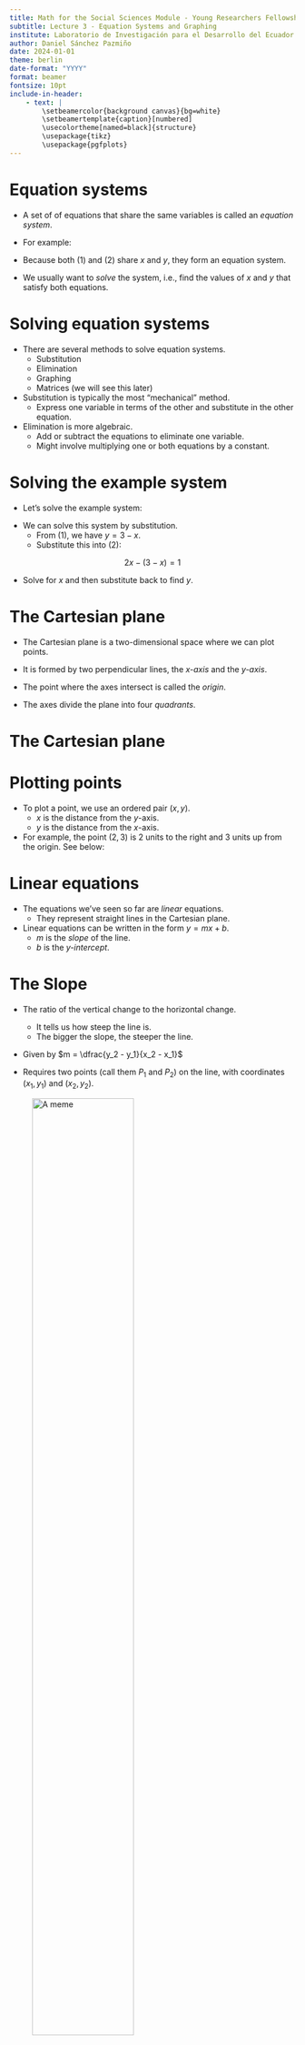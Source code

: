 ```yaml
---
title: Math for the Social Sciences Module - Young Researchers Fellowship
subtitle: Lecture 3 - Equation Systems and Graphing
institute: Laboratorio de Investigación para el Desarrollo del Ecuador
author: Daniel Sánchez Pazmiño
date: 2024-01-01
theme: berlin
date-format: "YYYY"
format: beamer
fontsize: 10pt
include-in-header:
    - text: |
        \setbeamercolor{background canvas}{bg=white}
        \setbeamertemplate{caption}[numbered]
        \usecolortheme[named=black]{structure}
        \usepackage{tikz}
        \usepackage{pgfplots}
---
```


# Equation systems

- A set of of equations that share the same variables is called an *equation system*.

- For example:

\begin{align}
x + y &= 3 \\
2x - y &= 1
\end{align}

- Because both (1) and (2) share $x$ and $y$, they form an equation system.

- We usually want to *solve* the system, i.e., find the values of $x$ and $y$ that satisfy both equations.

# Solving equation systems

- There are several methods to solve equation systems.
    - Substitution
    - Elimination
    - Graphing
    - Matrices (we will see this later)

- Substitution is typically the most "mechanical" method.
    - Express one variable in terms of the other and substitute in the other equation.

- Elimination is more algebraic.
    - Add or subtract the equations to eliminate one variable.
    - Might involve multiplying one or both equations by a constant.

# Solving the example system

- Let's solve the example system:

\begin{align*}
x + y &= 3 \\
2x - y &= 1
\end{align*}

- We can solve this system by substitution.
    - From (1), we have $y = 3 - x$.
    - Substitute this into (2):

$$2x - (3 - x) = 1$$

- Solve for $x$ and then substitute back to find $y$.

# The Cartesian plane

- The Cartesian plane is a two-dimensional space where we can plot points.

- It is formed by two perpendicular lines, the *x-axis* and the *y-axis*.

- The point where the axes intersect is called the *origin*.

- The axes divide the plane into four *quadrants*.

# The Cartesian plane

\begin{center}
\begin{tikzpicture}
    \begin{axis}[
        axis lines=middle,
        xlabel=$x$,
        ylabel=$y$,
        xmin=-5,
        xmax=5,
        ymin=-5,
        ymax=5,
        xtick={-4,-3,-2,-1,1,2,3,4},
        ytick={-4,-3,-2,-1,1,2,3,4},
        xticklabels={$-4$,$-3$,$-2$,$-1$,$1$,$2$,$3$,$4$},
        yticklabels={$-4$,$-3$,$-2$,$-1$,$1$,$2$,$3$,$4$},
        ticklabel style={font=\tiny},
        enlargelimits=true,
        clip=false
    ]
    \node at (axis cs: -4.5, 4.5) {II};
    \node at (axis cs: -4.5, -4.5) {IV};
    \node at (axis cs: 4.5, -4.5) {III};
    \node at (axis cs: 4.5, 4.5) {I};
    \end{axis}
\end{tikzpicture}
\end{center}

# Plotting points

- To plot a point, we use an ordered pair $(x, y)$.
    - $x$ is the distance from the $y$-axis.
    - $y$ is the distance from the $x$-axis.

- For example, the point $(2, 3)$ is 2 units to the right and 3 units up from the origin. See below:

\begin{center}
\begin{tikzpicture}
    \begin{axis}[
        axis lines=middle,
        xlabel=$x$,
        ylabel=$y$,
        xmin=-5,
        xmax=5,
        ymin=-5,
        ymax=5,
        xtick={-4,-2, 2, 4},
        ytick={-4,-2,2,4},
        xticklabels={$-4$,$-2$,$2$,$4$},
        yticklabels={$-4$,$-2$,$2$,$4$},
        ticklabel style={font=\tiny},
        enlargelimits=true,
        clip=false,
        width = 5cm,
        height = 5cm
    ]
    \addplot[only marks] coordinates {(2, 3)};
    \end{axis}
\end{tikzpicture}
\end{center}

# Linear equations

- The equations we've seen so far are *linear* equations.
    - They represent straight lines in the Cartesian plane.

- Linear equations can be written in the form $y = mx + b$.
    - $m$ is the *slope* of the line.
    - $b$ is the *y-intercept*.

# The Slope

- The ratio of the vertical change to the horizontal change.
    - It tells us how steep the line is.
    - The bigger the slope, the steeper the line.

- Given by $m = \dfrac{y_2 - y_1}{x_2 - x_1}$

- Requires two points (call them $P_1$ and $P_2$) on the line, with coordinates $(x_1, y_1)$ and $(x_2, y_2)$.

![A meme](img/slope.png){height=65%}

# Intercepts

- The *y-intercept* is the point where the line crosses the $y$-axis.
    - This happens when $x = 0$.
    - So, we set $x = 0$ in the equation and solve for $y$.
    - In the equation $y = mx + b$, the $y$-intercept is $(0, b)$.

- The *x-intercept* is the point where the line crosses the $x$-axis.
    - This happens when $y = 0$.
    - So, we set $y = 0$ in the equation and solve for $x$.

# Graphing linear equations

- To graph a linear equation, we need to find two points on the line.
    - The easiest points are the intercepts.
    - We can also use the slope to find a second point.

- Example: graph the line $y = 2x + 1$.
    - It might be useful to draw a table of values.

\begin{table}[h]
\centering
\begin{tabular}{c|c}
$x$ & $y$ \\
\hline
0 & 1 \\
1 & 3 \\
-1 & -1
\end{tabular}
\end{table}

# Graphing the line

\begin{figure}
\centering
\begin{tikzpicture}
\begin{axis}[
    axis lines = middle,
    xlabel = $x$,
    ylabel = $y$,
    xmin=-5, xmax=5,
    ymin=-5, ymax=10,
    grid = major,
    width=6cm,
    height=6cm
]
\addplot[
    domain=-5:5,
    samples=100,
    color=blue
]
{2*x + 1};
\end{axis}
\end{tikzpicture}
\caption{Plot of the equation \( y = 2x + 1 \)}
\end{figure}

# Upward-sloping and downward-sloping lines

- If $m > 0$, the line is "upward-sloping" or increasing.
    - As $x$ increases, $y$ also increases.

- If $m < 0$, the line is "downward-sloping" or decreasing.
    - As $x$ increases, $y$ decreases.

\begin{figure}
\centering
\begin{tikzpicture}
\begin{axis}[
    axis lines = middle,
    xlabel = $x$,
    ylabel = $y$,
    xmin=-5, xmax=5,
    ymin=-5, ymax=5,
    grid = major,
    width=6cm,
    height=6cm
]
\addplot[
    domain=-5:5,
    samples=100,
    color=blue
]
{2*x + 1};
\addplot[
    domain=-5:5,
    samples=100,
    color=red
]
{-2*x + 1};
\end{axis}
\end{tikzpicture}
\caption{Upward-sloping and downward-sloping lines}
\end{figure}

# Properties of slopes

- If $m = 0$, the line is horizontal.
    - $y$ does not change as $x$ changes.

- If $m = \infty$, the line is vertical.
    - $x$ does not change as $y$ changes.

- If $m = 1$, the line has a 45-degree angle.

- Lines with the same slope are parallel.

- Lines with slopes that multiply to -1 are perpendicular.
    - This means that $m_1 \cdot m_2 = -1$, or that $m_1 = -\dfrac{1}{m_2}$ (the negative reciprocal).

# How to find the equation of a line

1. If you know the slope $m$ and a point $(x_1, y_1)$ on the line, you can use the point-slope form:
    - $y - y_1 = m(x - x_1)$

2. If you know two points $(x_1, y_1)$ and $(x_2, y_2)$ on the line, you can use the slope formula to find $m$ and then use $y = mx + b$ to find $b$.

3. If you know the slope $m$ and the $y$-intercept $b$, you can use $y = mx + b$ directly (this is the slope-intercept or point-slope form).

# Graphing equation systems

- To solve an equation system graphically, we graph both equations and find the point where they intersect.

- The point of intersection is the solution to the system.

- Example: graph the system

\begin{align*}
x + y &= 3 \\
2x - y &= 1
\end{align*}

# Graphing the system
\begin{figure}
\centering
\begin{tikzpicture}
\begin{axis}[
    axis lines = middle,
    xlabel = $x$,
    ylabel = $y$,
    xmin=-5, xmax=5,
    ymin=-5, ymax=5,
    grid = major,
    width=6cm,
    height=6cm
]
\addplot[
    domain=-5:5,
    samples=100,
    color=blue
]
{3 - x};
\addplot[
    domain=-5:5,
    samples=100,
    color=red
]
{2*x - 1};
\end{axis}
\end{tikzpicture}
\caption{Graph of the system}
\end{figure}

# Systems with no solutions

- Sometimes, the lines are parallel and do not intersect.
    - This means that the system has no solution.

- How can we tell if two lines are parallel?
    - They have the same slope.
    - The coefficients of $x$ and $y$ in the equations are proportional.

# Systems with infinite solutions

- Sometimes, the lines coincide and intersect at every point.
    - This means that the system has infinite solutions.

- How can we tell if two lines coincide?
    - They have the same slope and the same $y$-intercept.
    - The coefficients of $x$ and $y$ in the equations are proportional, and the constants are equal.

# Graphic representations - systems with no solutions

\begin{figure}
\centering
\begin{tikzpicture}
\begin{axis}[
    axis lines = middle,
    xlabel = $x$,
    ylabel = $y$,
    xmin=-5, xmax=5,
    ymin=-5, ymax=5,
    grid = major,
    width=6cm,
    height=6cm
]
\addplot[
    domain=-5:5,
    samples=100,
    color=blue
]
{3 - x};
\addplot[
    domain=-5:5,
    samples=100,
    color=red
]
{3 - x + 1};
\end{axis}
\end{tikzpicture}
\caption{Graph of a system with no solutions}
\end{figure}

# Graphic representations - systems with infinite solutions

\begin{figure}
\centering
\begin{tikzpicture}
\begin{axis}[
    axis lines = middle,
    xlabel = $x$,
    ylabel = $y$,
    xmin=-5, xmax=5,
    ymin=-5, ymax=5,
    grid = major,
    width=6cm,
    height=6cm
]
\addplot[
    domain=-5:5,
    samples=100,
    color=blue
]
{3 - x};
\addplot[
    domain=-5:5,
    samples=100,
    color=red
]
{3 - x};
\end{axis}
\end{tikzpicture}
\end{figure}

# What happens when I try to solve a system that can't be solved?

- If you try to solve a system that has no solution, you will get a contradiction.
    - For example, you might find $0 = 1$.

- If you try to solve a system that has infinite solutions, you will get an identity.
    - For example, you might find $0 = 0$.

- In both cases, you cannot reach something like we're used to, like $x = 3$ and $y = 2$.

# More than two equations

- We can extend the concept of equation systems to more than two equations.
    - For example, a system of three equations in three variables.

- The same principles apply
    - Elimination
    - Substitution
    - Graphing
    - Matrices (typically used for larger systems)

- For graphing, we need to consider more dimensions.
    - For a system of three equations in three variables, we need a three-dimensional space (3D), with $x$, $y$, and $z$ axes.

# Quadratic equations revisited

- Quadratic equations are equations of the form $y = ax^2 + bx + c$.
    - They represent parabolas in the Cartesian plane.

- The vertex of the parabola is given by $x = -\dfrac{b}{2a}$.
    - This is where the parabola reaches its maximum or minimum.
    - The vertex is the point where the parabola changes direction.
    - It has coordinates $\dfrac{-b}{2a}, f\left(\dfrac{-b}{2a}\right)$.

- The parabola opens upwards if $a > 0$ and downwards if $a < 0$.

# Graphing quadratic functions

- To graph a quadratic function, the vertex is a good starting point.

- If there are any roots or x-intercepts, they are also useful.
    - The roots are the points where the parabola crosses the x-axis.
    - They are given by the solutions to the equation $ax^2 + bx + c = 0$.

- Intercepts with the y-axis might be useful too.
    - The y-intercept is the point where the parabola crosses the y-axis.
    - Solved by setting $x = 0$ in the equation.
    - They don't necessarily exist.

- Ultimately, might need to use a table of values to plot the parabola.

# Concave parabola

- A parabola that opens upwards is called *concave*.
    - It has a minimum at the vertex.

\begin{figure}
\centering
\begin{tikzpicture}
\begin{axis}[
    axis lines = middle,
    xlabel = $x$,
    ylabel = $y$,
    xmin=-5, xmax=5,
    ymin=-5, ymax=5,
    grid = major,
    width=6cm,
    height=6cm
]
\addplot[
    domain=-5:5,
    samples=100,
    color=blue
]
{x^2};
\end{axis}
\end{tikzpicture}
\caption{Concave parabola}

\end{figure}

# Convex parabola

- A parabola that opens downwards is called *convex*.
    - It has a maximum at the vertex.

\begin{figure}
\centering
\begin{tikzpicture}
\begin{axis}[
    axis lines = middle,
    xlabel = $x$,
    ylabel = $y$,
    xmin=-5, xmax=5,
    ymin=-5, ymax=5,
    grid = major,
    width=6cm,
    height=6cm
]
\addplot[
    domain=-5:5,
    samples=100,
    color=blue
]
{-x^2};
\end{axis}
\end{tikzpicture}
\caption{Convex parabola}
\end{figure}

# Cubic equations/functions

- Cubic equations are equations of the form $y = ax^3 + bx^2 + cx + d$.
    - They represent cubic functions in the Cartesian plane.

- The graph of a cubic function is a curve that can have multiple inflection points.

- The inflection points are points where the curve changes concavity.
    - Convex to concave or vice versa.

# Graph of a cubic function

\begin{figure}
\centering
\begin{tikzpicture}
\begin{axis}[
    axis lines = middle,
    xlabel = $x$,
    ylabel = $y$,
    xmin=-5, xmax=5,
    ymin=-5, ymax=5,
    grid = major,
    width=6cm,
    height=6cm
]
\addplot[
    domain=-5:5,
    samples=100,
    color=blue
]
{x^3};
\end{axis}
\end{tikzpicture}
\caption{Graph of $x^3$}
\end{figure}